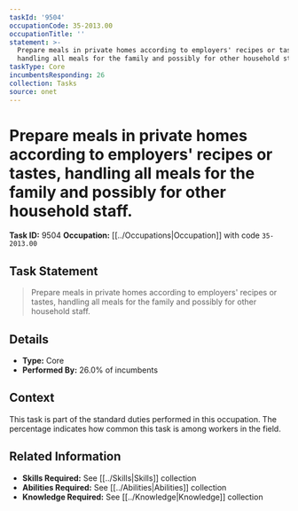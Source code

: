 ```yaml
---
taskId: '9504'
occupationCode: 35-2013.00
occupationTitle: ''
statement: >-
  Prepare meals in private homes according to employers' recipes or tastes,
  handling all meals for the family and possibly for other household staff.
taskType: Core
incumbentsResponding: 26
collection: Tasks
source: onet
---
```

# Prepare meals in private homes according to employers' recipes or tastes, handling all meals for the family and possibly for other household staff.

**Task ID:** 9504
**Occupation:** [[../Occupations|Occupation]] with code `35-2013.00`

## Task Statement

> Prepare meals in private homes according to employers' recipes or tastes, handling all meals for the family and possibly for other household staff.

## Details

- **Type:** Core
- **Performed By:** 26.0% of incumbents

## Context

This task is part of the standard duties performed in this occupation. The percentage indicates how common this task is among workers in the field.

## Related Information

- **Skills Required:** See [[../Skills|Skills]] collection
- **Abilities Required:** See [[../Abilities|Abilities]] collection
- **Knowledge Required:** See [[../Knowledge|Knowledge]] collection
